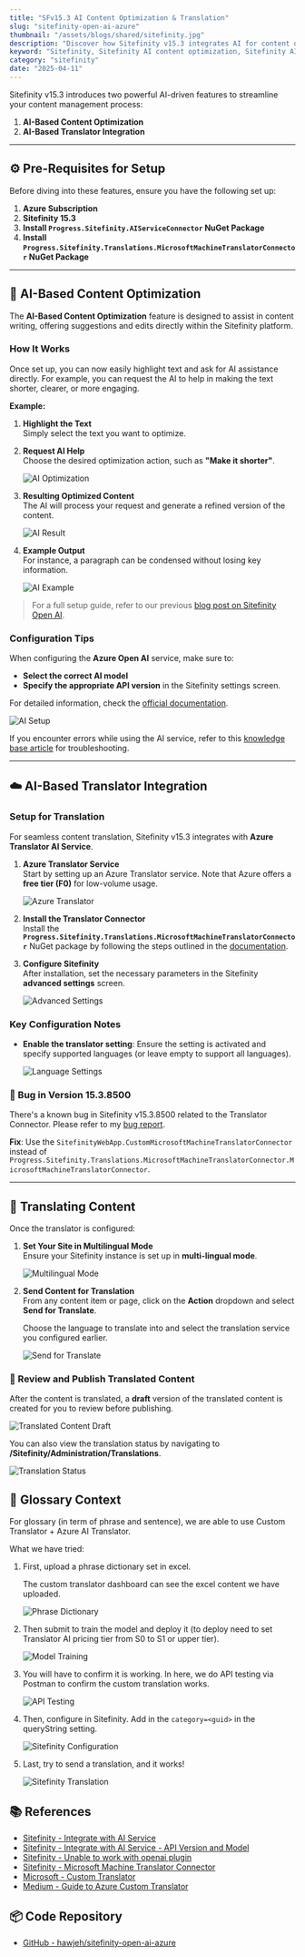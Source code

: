 ```yaml
---
title: "SFv15.3 AI Content Optimization & Translation"
slug: "sitefinity-open-ai-azure"
thumbnail: "/assets/blogs/shared/sitefinity.jpg"
description: "Discover how Sitefinity v15.3 integrates AI for content optimization and translation. Learn to set up Azure AI and Microsoft Translator for seamless content management."
keyword: "Sitefinity, Sitefinity AI content optimization, Sitefinity AI translation service, Azure OpenAI integration Sitefinity, Sitefinity v15.3 AI features, Sitefinity translation connector setup, Sitefinity Azure integration tutorial, Sitefinity multilingual content, Sitefinity AI-based content editing, Microsoft Translator"
category: "sitefinity"
date: "2025-04-11"
---
```


Sitefinity v15.3 introduces two powerful AI-driven features to streamline your content management process:

1. **AI-Based Content Optimization**
2. **AI-Based Translator Integration**

---

## ⚙️ Pre-Requisites for Setup

Before diving into these features, ensure you have the following set up:

1. **Azure Subscription**
2. **Sitefinity 15.3**
3. **Install `Progress.Sitefinity.AIServiceConnector` NuGet Package**
4. **Install `Progress.Sitefinity.Translations.MicrosoftMachineTranslatorConnector` NuGet Package**

---

## 🧠 AI-Based Content Optimization

The **AI-Based Content Optimization** feature is designed to assist in content writing, offering suggestions and edits directly within the Sitefinity platform.


### How It Works

Once set up, you can now easily highlight text and ask for AI assistance directly. For example, you can request the AI to help in making the text shorter, clearer, or more engaging.

**Example:**

1. **Highlight the Text**  
   Simply select the text you want to optimize.

2. **Request AI Help**  
   Choose the desired optimization action, such as **"Make it shorter"**.

   ![AI Optimization](/assets/blogs/sitefinity-open-ai-azure/screen-1.png)

3. **Resulting Optimized Content**  
   The AI will process your request and generate a refined version of the content.

   ![AI Result](/assets/blogs/sitefinity-open-ai-azure/screen-2.png)

4. **Example Output**  
   For instance, a paragraph can be condensed without losing key information.

   ![AI Example](/assets/blogs/sitefinity-open-ai-azure/screen-3.png)

> For a full setup guide, refer to our previous [blog post on Sitefinity Open AI](https://www.progress.com/documentation/sitefinity-cms/integrate-ai-services).

### Configuration Tips

When configuring the **Azure Open AI** service, make sure to:

- **Select the correct AI model**
- **Specify the appropriate API version** in the Sitefinity settings screen.

For detailed information, check the [official documentation](https://www.progress.com/documentation/sitefinity-cms/integrate-ai-services#azure-openai-api-versions-and-ai-models).

![AI Setup](/assets/blogs/sitefinity-open-ai-azure/screen-4.png)

If you encounter errors while using the AI service, refer to this [knowledge base article](https://community.progress.com/s/article/unable-to-work-with-openai-plug-in) for troubleshooting.

---
## ☁️ AI-Based Translator Integration

### Setup for Translation

For seamless content translation, Sitefinity v15.3 integrates with **Azure Translator AI Service**.

1. **Azure Translator Service**  
   Start by setting up an Azure Translator service. Note that Azure offers a **free tier (F0)** for low-volume usage.

   ![Azure Translator](/assets/blogs/sitefinity-open-ai-azure/screen-5.png)

2. **Install the Translator Connector**  
   Install the **`Progress.Sitefinity.Translations.MicrosoftMachineTranslatorConnector`** NuGet package by following the steps outlined in the [documentation](https://www.progress.com/documentation/sitefinity-cms/microsoft-machine-translator-connector).

3. **Configure Sitefinity**  
   After installation, set the necessary parameters in the Sitefinity **advanced settings** screen.

   ![Advanced Settings](/assets/blogs/sitefinity-open-ai-azure/screen-6.png)

### Key Configuration Notes

- **Enable the translator setting**: Ensure the setting is activated and specify supported languages (or leave empty to support all languages).
  
   ![Language Settings](/assets/blogs/sitefinity-open-ai-azure/screen-6a.png)

### 📌 Bug in Version 15.3.8500

There's a known bug in Sitefinity v15.3.8500 related to the Translator Connector. Please refer to my [bug report](https://community.progress.com/s/question/0D5Pb000025XPjnKAG/could-be-a-bug-in-microsoftmachinetranslatorconnector-sitefinity-v153).

**Fix**: Use the `SitefinityWebApp.CustomMicrosoftMachineTranslatorConnector` instead of `Progress.Sitefinity.Translations.MicrosoftMachineTranslatorConnector.MicrosoftMachineTranslatorConnector`.

---

## 🔄 Translating Content

Once the translator is configured:

1. **Set Your Site in Multilingual Mode**  
   Ensure your Sitefinity instance is set up in **multi-lingual mode**.

   ![Multilingual Mode](/assets/blogs/sitefinity-open-ai-azure/screen-7.png)

2. **Send Content for Translation**  
   From any content item or page, click on the **Action** dropdown and select **Send for Translate**.

   Choose the language to translate into and select the translation service you configured earlier.

   ![Send for Translate](/assets/blogs/sitefinity-open-ai-azure/screen-8.png)

### 📱 Review and Publish Translated Content

After the content is translated, a **draft** version of the translated content is created for you to review before publishing.

![Translated Content Draft](/assets/blogs/sitefinity-open-ai-azure/screen-9.png)

You can also view the translation status by navigating to **/Sitefinity/Administration/Translations**.

![Translation Status](/assets/blogs/sitefinity-open-ai-azure/screen-10.png)

## 🔄 Glossary Context

For glossary (in term of phrase and sentence), we are able to use Custom Translator + Azure AI Translator.

What we have tried:

1. First, upload a phrase dictionary set in excel.

   The custom translator dashboard can see the excel content we have uploaded.

   ![Phrase Dictionary](/assets/blogs/sitefinity-open-ai-azure/screen-11.png)

2. Then submit to train the model and deploy it (to deploy need to set Translator AI pricing tier from S0 to S1 or upper tier).

   ![Model Training](/assets/blogs/sitefinity-open-ai-azure/screen-12.png)

3. You will have to confirm it is working. In here, we do API testing via Postman to confirm the custom translation works.

   ![API Testing](/assets/blogs/sitefinity-open-ai-azure/screen-13.png)

4. Then, configure in Sitefinity. Add in the `category=<guid>` in the queryString setting.

   ![Sitefinity Configuration](/assets/blogs/sitefinity-open-ai-azure/screen-14.png)

5. Last, try to send a translation, and it works!

   ![Sitefinity Translation](/assets/blogs/sitefinity-open-ai-azure/screen-15.png)


## 📚 References

- [Sitefinity - Integrate with AI Service](https://www.progress.com/documentation/sitefinity-cms/integrate-ai-services)
- [Sitefinity - Integrate with AI Service - API Version and Model](https://www.progress.com/documentation/sitefinity-cms/integrate-ai-services#azure-openai-api-versions-and-ai-models)
- [Sitefinity - Unable to work with openai plugin](https://community.progress.com/s/article/unable-to-work-with-openai-plug-in)
- [Sitefinity - Microsoft Machine Translator Connector](https://www.progress.com/documentation/sitefinity-cms/microsoft-machine-translator-connector)
- [Microsoft - Custom Translator](https://learn.microsoft.com/en-us/azure/ai-services/translator/custom-translator/overview)
- [Medium - Guide to Azure Custom Translator](https://medium.com/@ankitkumarjha0407/a-guide-to-azure-custom-translator-with-real-life-examples-dictionary-set-c51faf33afcb)


## 📦 Code Repository

- [GitHub - hawjeh/sitefinity-open-ai-azure](https://github.com/hawjeh/sitefinity-open-ai-azure)